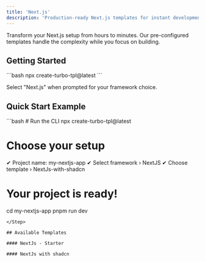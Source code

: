 ```yaml
---
title: 'Next.js'
description: 'Production-ready Next.js templates for instant development'
---
```


Transform your Next.js setup from hours to minutes. Our pre-configured templates handle the complexity while you focus on building.

## Getting Started

<Step>
```bash
npx create-turbo-tpl@latest
```

Select "Next.js" when prompted for your framework choice.
</Step>

## Quick Start Example

<Step copyCommand={false}>
```bash
# Run the CLI
npx create-turbo-tpl@latest

# Choose your setup
✔ Project name: my-nextjs-app
✔ Select framework › NextJS
✔ Choose template › NextJs-with-shadcn

# Your project is ready!
cd my-nextjs-app
pnpm run dev
```
</Step>

## Available Templates

#### NextJs - Starter

#### NextJs with shadcn
